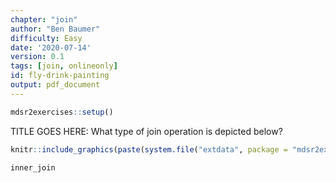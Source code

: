 ```yaml
---
chapter: "join"
author: "Ben Baumer"
difficulty: Easy
date: '2020-07-14'
version: 0.1
tags: [join, onlineonly]
id: fly-drink-painting
output: pdf_document
---
```


```r
mdsr2exercises::setup()
```

TITLE GOES HERE: What type of join operation is depicted below? 

```r
knitr::include_graphics(paste(system.file("extdata", package = "mdsr2exercises"), "/dplyr-inner-join.png", sep = ""))
```


<!--answer-start-->
`inner_join`
<!--answer-end-->



